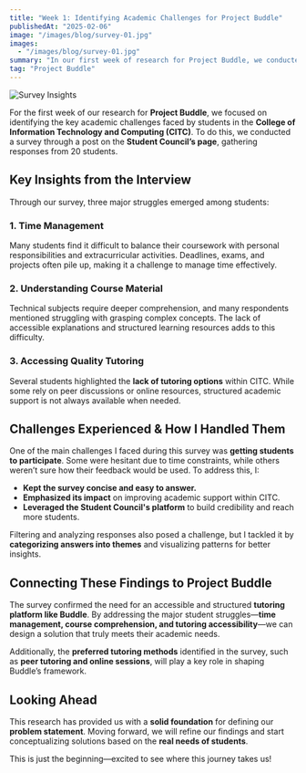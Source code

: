 ```yaml
---
title: "Week 1: Identifying Academic Challenges for Project Buddle"
publishedAt: "2025-02-06"
image: "/images/blog/survey-01.jpg"
images:
  - "/images/blog/survey-01.jpg"
summary: "In our first week of research for Project Buddle, we conducted a survey to understand the academic struggles of CITC students, gathering insights that will shape our problem statement."
tag: "Project Buddle"
---
```


![Survey Insights](/images/blog/urvey-01.jpg)

For the first week of our research for **Project Buddle**, we focused on identifying the key academic challenges faced by students in the **College of Information Technology and Computing (CITC)**. To do this, we conducted a survey through a post on the **Student Council’s page**, gathering responses from 20 students.

## **Key Insights from the Interview**
Through our survey, three major struggles emerged among students:

### **1. Time Management**  
Many students find it difficult to balance their coursework with personal responsibilities and extracurricular activities. Deadlines, exams, and projects often pile up, making it a challenge to manage time effectively.

### **2. Understanding Course Material**  
Technical subjects require deeper comprehension, and many respondents mentioned struggling with grasping complex concepts. The lack of accessible explanations and structured learning resources adds to this difficulty.

### **3. Accessing Quality Tutoring**  
Several students highlighted the **lack of tutoring options** within CITC. While some rely on peer discussions or online resources, structured academic support is not always available when needed.

## **Challenges Experienced & How I Handled Them**
One of the main challenges I faced during this survey was **getting students to participate**. Some were hesitant due to time constraints, while others weren’t sure how their feedback would be used. To address this, I:  
- **Kept the survey concise and easy to answer.**  
- **Emphasized its impact** on improving academic support within CITC.  
- **Leveraged the Student Council's platform** to build credibility and reach more students.  

Filtering and analyzing responses also posed a challenge, but I tackled it by **categorizing answers into themes** and visualizing patterns for better insights.

## **Connecting These Findings to Project Buddle**
The survey confirmed the need for an accessible and structured **tutoring platform like Buddle**. By addressing the major student struggles—**time management, course comprehension, and tutoring accessibility**—we can design a solution that truly meets their academic needs.

Additionally, the **preferred tutoring methods** identified in the survey, such as **peer tutoring and online sessions**, will play a key role in shaping Buddle’s framework.

## **Looking Ahead**
This research has provided us with a **solid foundation** for defining our **problem statement**. Moving forward, we will refine our findings and start conceptualizing solutions based on the **real needs of students**.

This is just the beginning—excited to see where this journey takes us!